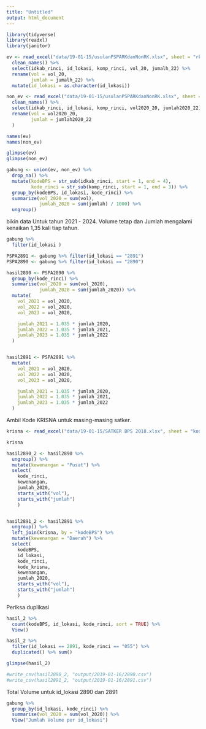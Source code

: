 ```yaml
---
title: "Untitled"
output: html_document
---
```


```r
library(tidyverse)
library(readxl)
library(janitor)
```

```r
ev <- read_excel("data/19-01-15/usulanPSPARKdanNonRK.xlsx", sheet = "rkbmn ev 1") %>%
  clean_names() %>%
  select(idkab_rinci, id_lokasi, komp_rinci, vol_20, jumalh_22) %>%
  rename(vol = vol_20,
         jumlah = jumalh_22) %>%
  mutate(id_lokasi = as.character(id_lokasi))

non_ev <- read_excel("data/19-01-15/usulanPSPARKdanNonRK.xlsx", sheet = "non rkbmn ev 1") %>%
  clean_names() %>%
  select(idkab_rinci, id_lokasi, komp_rinci, vol2020_20, jumlah2020_22) %>%
  rename(vol = vol2020_20,
         jumlah = jumlah2020_22
  )
```


```r
names(ev)
names(non_ev)

glimpse(ev)
glimpse(non_ev)
```

```r
gabung <- union(ev, non_ev) %>%
  drop_na() %>%
  mutate(kodeBPS = str_sub(idkab_rinci, start = 1, end = 4),
         kode_rinci = str_sub(komp_rinci, start = 1, end = 3)) %>%
  group_by(kodeBPS, id_lokasi, kode_rinci) %>%
  summarize(vol_2020 = sum(vol),
            jumlah_2020 = sum(jumlah) / 1000) %>%
  ungroup()
```

bikin data Untuk tahun 2021 - 2024. Volume tetap dan Jumlah mengalami kenaikan 1,35 kali tiap tahun.


```r
gabung %>%
  filter(id_lokasi )

PSPA2891 <- gabung %>% filter(id_lokasi == "2891")
PSPA2890 <- gabung %>% filter(id_lokasi == "2890")
```


```r

hasil2890 <- PSPA2890 %>%
  group_by(kode_rinci) %>%
  summarise(vol_2020 = sum(vol_2020),
            jumlah_2020 = sum(jumlah_2020)) %>%
  mutate(
    vol_2021 = vol_2020,
    vol_2022 = vol_2020,
    vol_2023 = vol_2020,

    jumlah_2021 = 1.035 * jumlah_2020,
    jumlah_2022 = 1.035 * jumlah_2021,
    jumlah_2023 = 1.035 * jumlah_2022
  )


hasil2891 <- PSPA2891 %>%
  mutate(
    vol_2021 = vol_2020,
    vol_2022 = vol_2020,
    vol_2023 = vol_2020,

    jumlah_2021 = 1.035 * jumlah_2020,
    jumlah_2022 = 1.035 * jumlah_2021,
    jumlah_2023 = 1.035 * jumlah_2022
  )

```

Ambil Kode KRISNA untuk masing-masing satker.

```r
krisna <- read_excel("data/19-01-15/SATKER BPS 2018.xlsx", sheet = "kode krisna", col_types = c("text", "text"))

krisna

hasil2890_2 <- hasil2890 %>%
  ungroup() %>%
  mutate(kewenangan = "Pusat") %>%
  select(
    kode_rinci,
    kewenangan,
    jumlah_2020,
    starts_with("vol"),
    starts_with("jumlah")
    )


hasil2891_2 <- hasil2891 %>%
  ungroup() %>%
  left_join(krisna, by = "kodeBPS") %>%
  mutate(kewenangan = "Daerah") %>%
  select(
    kodeBPS,
    id_lokasi,
    kode_rinci,
    kode_krisna,
    kewenangan,
    jumlah_2020,
    starts_with("vol"),
    starts_with("jumlah")
    )
```

Periksa duplikasi

```r

hasil_2 %>%
  count(kodeBPS, id_lokasi, kode_rinci, sort = TRUE) %>%
  View()

hasil_2 %>%
  filter(id_lokasi == 2891, kode_rinci == "055") %>%
  duplicated() %>% sum()
```


```r
glimpse(hasil_2)

#write_csv(hasil2890_2, "output/2019-01-16/2890.csv")
#write_csv(hasil2891_2, "output/2019-01-16/2891.csv")
```


Total Volume untuk id_lokasi 2890 dan 2891
```r
gabung %>%
  group_by(id_lokasi, kode_rinci) %>%
  summarise(vol_2020 = sum(vol_2020)) %>%
  View("Jumlah Volume per id_lokasi")
```

